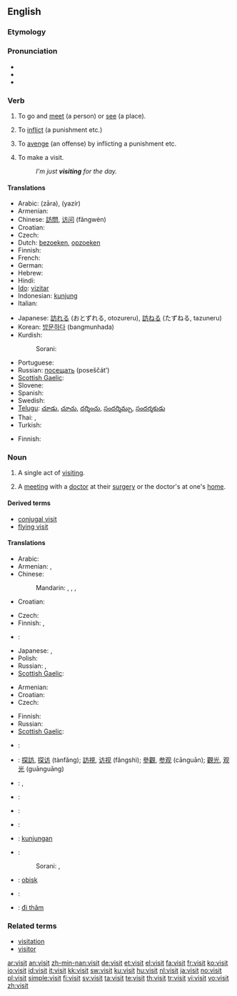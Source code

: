 {{also|visít}}
==English==

{{rank|immediately|trees|filled|637|visit|follow|chance|happened}}

===Etymology===
{{etystub}}

===Pronunciation===
* {{IPA|/ˈvɪzɪt/}}
* {{audio|en-us-visit.ogg|Audio (US)}}
* {{rhymes|ɪzɪt}}

===Verb===
{{en-verb}}

# {{transitive}} To go and [[meet]] (a person) or [[see]] (a place).
# {{transitive}} To [[inflict]] (a punishment etc.)
# {{transitive}} To [[avenge]] (an offense) by inflicting a punishment etc.
# {{intransitive}} To make a visit.
#: ''I'm just '''visiting''' for the day.''

====Translations====
{{trans-top|to go and meet or see}}
* Arabic: {{Arab|[[زار|زارَ]]}} (zāra), {{Arab|[[يزير|يَزِير]]}} (yazír)
* Armenian: {{t+|hy|այցելել|tr=ayc'elel|sc=Armn|xs=Armenian}}
* Chinese: [[訪問]], [[访问]] (fǎngwèn)
* Croatian: {{t-|hr|posjetiti|alt=pòsjetiti}}
* Czech: {{t-|cs|navštívit}}
* Dutch: [[bezoeken]], [[opzoeken]]
* Finnish: {{t+|fi|käydä}}
* French: {{t+|fr|visiter}}
* German: {{t+|de|besuchen}}
* Hebrew: {{he-translation|סיור|si'ûr}}
* Hindi: {{t-|hi|पधारना|sc=Deva|xs=Hindi}}
* [[Ido]]: [[vizitar]]
* Indonesian: [[kunjung]]
* Italian: {{t+|it|visitare}}
{{trans-mid}}
* Japanese: [[訪れる]] (おとずれる, otozureru), [[訪ねる]] (たずねる, tazuneru)
* Korean: [[방문하다]] (bangmunhada)
* Kurdish:
*: Sorani: {{t|ku|میوانی|tr=meewAni|sc=ku-Arab}}
* Portuguese: {{t+|pt|visitar}}
* Russian: [[посещать]] (poseščát’)
* [[Scottish Gaelic]]: {{t-|gd|tadhail|xs=Scottish Gaelic}}
* Slovene: {{t+|sl|obiskati}}
* Spanish: {{t-|es|visitar}}
* Swedish: {{t+|sv|besöka}}
* [[Telugu]]: [[చూడు]], [[చూచు]], [[దర్శించు]], [[సందర్శిమ్చు]], [[సందర్శకుడు]]
* Thai: {{t+|th|หา|xs=Thai}}, {{t+|th|เยี่ยม|xs=Thai}}
* Turkish: {{t|tr|ziyaret etmek}}
{{trans-bottom}}

{{trans-see|to inflict|inflict}}

{{trans-see|to avenge|avenge}}

{{trans-top|to make a visit}}
* Finnish: {{t+|fi|vierailla}}
{{trans-mid}}
{{trans-bottom}}

===Noun===
{{en-noun}}

# A single act of [[visit#Verb|visiting]].
# {{context|medicine|insurance}} A [[meeting]] with a [[doctor]] at their [[surgery]] or the doctor's at one's [[home]].

====Derived terms====
* [[conjugal visit]]
* [[flying visit]]

====Translations====
{{trans-top|single act of visiting}}
* Arabic: {{t|ar|زيارة|f|tr=ziyaara|sc=Arab}}
* Armenian: {{t-|hy|այց|tr=ayc'|sc=Armn|xs=Armenian}}, {{t-|hy|այցելություն|tr=ayc'elut'yun|sc=Armn|xs=Armenian}}
* Chinese:
*: Mandarin: {{t|zh|訪問|sc=Hani}},  {{t|zh|访问|tr=fǎngwèn|sc=Hani}},  {{t|zh|往訪|sc=Hani}},  {{t|zh|往访|tr=wǎngfǎng|sc=Hani}}
* Croatian: {{t-|hr|posjet|m|alt=pȍsjet}}
{{trans-mid}}
* Czech: {{t-|cs|návštěva|f}}
* Finnish: {{t-|fi|käynti}}, {{t+|fi|vierailu}}
* {{ttbc|German}}: {{t+|de|Besuch|m}}
* Japanese: {{t|ja|訪問|tr=hōmon|sc=Jpan}},  {{t|ja|往訪|tr=ōhō|sc=Jpan}}
* Polish: {{t+|pl|wizyta|f}}
* Russian: {{t|ru|визит|m|tr=vizít|sc=Cyrl}},  {{t|ru|посещение|n|tr=poseščénije|sc=Cyrl}}
* [[Scottish Gaelic]]: {{t-|gd|tadhal|m}}
{{trans-bottom}}

{{trans-top|meeting with a doctor}}
* Armenian: {{t-|hy|այց|tr=ayc'|sc=Armn|xs=Armenian}}
* Croatian: {{t-|hr|posjet|m|alt=pȍsjet}}
* Czech: {{t-|cs|návštěva|f}}
{{trans-mid}}
* Finnish: {{t-|fi|käynti}}
* Russian: {{t|ru|визит|m|tr=vizít|sc=Cyrl}}
* [[Scottish Gaelic]]: {{t-|gd|tadhal|m}}
{{trans-bottom}}

{{checktrans-top}}
* {{ttbc|Azeri}}: {{t|az|görüş|xs=Azeri}}
* {{ttbc|Chinese}}: [[探訪]], [[探访]] (tànfǎng); [[訪視]], [[访视]] (fǎngshì); [[參觀]], [[参观]] (cānguān); [[觀光]], [[观光]] (guānguāng)
* {{ttbc|Dutch}}: {{t+|nl|bezoek|n}}, {{t+|nl|visite|f}}
* {{ttbc|French}}: {{t+|fr|visite|f}}
* {{ttbc|Greek}}: {{t+|el|επίσκεψη|f|tr=epískepsi|sc=Grek}}
* {{ttbc|Hebrew}}: {{he-translation|סיור|si'ûr}}
{{trans-mid}}
* {{ttbc|Indonesian}}: [[kunjung|kunjungan]]
* {{ttbc|Kurdish}}:
*: Sorani: {{t|ku|میوانداری|tr=meewAndAree|sc=ku-Arab}}, {{t|ku|سه‌ردان|tr=sardAn|sc=ku-Arab}}
* {{ttbc|Slovene}}: [[obisk]] {{m}}
* {{ttbc|Spanish}}: {{t+|es|visita|f}}
* {{ttbc|Vietnamese}}: [[đi thăm]]
{{trans-bottom}}

===Related terms===
* [[visitation]]
* [[visitor]]

[[ar:visit]]
[[an:visit]]
[[zh-min-nan:visit]]
[[de:visit]]
[[et:visit]]
[[el:visit]]
[[fa:visit]]
[[fr:visit]]
[[ko:visit]]
[[io:visit]]
[[id:visit]]
[[it:visit]]
[[kk:visit]]
[[sw:visit]]
[[ku:visit]]
[[hu:visit]]
[[nl:visit]]
[[ja:visit]]
[[no:visit]]
[[pl:visit]]
[[simple:visit]]
[[fi:visit]]
[[sv:visit]]
[[ta:visit]]
[[te:visit]]
[[th:visit]]
[[tr:visit]]
[[vi:visit]]
[[vo:visit]]
[[zh:visit]]